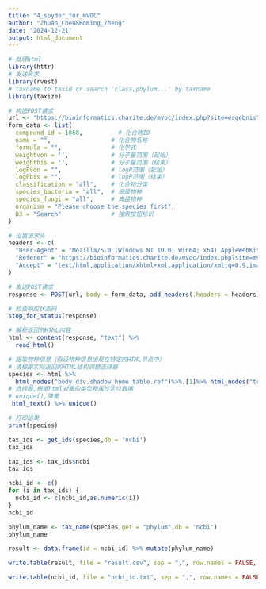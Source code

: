 ---
title: "4_spyder_for_mVOC"
author: "Zhuan_Chen&Boming_Zheng"
date: "2024-12-21"
output: html_document
---
```{r}
# 处理html
library(httr)
# 发送亲求
library(rvest)
# taxname to taxid or search 'class,phylum...' by taxname
library(taxize)
```


```{r}
# 构造POST请求
url <- "https://bioinformatics.charite.de/mvoc/index.php?site=ergebnis"
form_data <- list(
  compound_id = 1068,          # 化合物ID
  name = "",                 # 化合物名称
  formula = "",              # 化学式
  weightvon = '',            # 分子量范围（起始）
  weightbis = '',            # 分子量范围（结束）
  logPvon = "",              # logP范围（起始）
  logPbis = "",              # logP范围（结束）
  classification = "all",    # 化合物分类
  species_bacteria = "all",  # 细菌物种
  species_fungi = "all",     # 真菌物种
  organism = "Please choose the species first",
  B3 = "Search"              # 搜索按钮标识
)

# 设置请求头
headers <- c(
  "User-Agent" = "Mozilla/5.0 (Windows NT 10.0; Win64; x64) AppleWebKit/537.36 (KHTML, like Gecko) Chrome/132.0.0.0 Safari/537.36 Edg/132.0.0.0",
  "Referer" = "https://bioinformatics.charite.de/mvoc/index.php?site=mvocsearch",
  "Accept" = "text/html,application/xhtml+xml,application/xml;q=0.9,image/avif,image/webp,image/apng,*/*;q=0.8,application/signed-exchange;v=b3;q=0.7"
)
```


```{r}
# 发送POST请求
response <- POST(url, body = form_data, add_headers(.headers = headers))

# 检查响应状态码
stop_for_status(response)

# 解析返回的HTML内容
html <- content(response, "text") %>%
  read_html()
```


```{r}
# 提取物种信息（假设物种信息出现在特定的HTML节点中）
# 请根据实际返回的HTML结构调整选择器
species <- html %>%
  html_nodes("body div.shadow_home table.ref")%>%.[1]%>% html_nodes("tr")%>% .[-1] %>% html_nodes('td a.table_left') %>% 
# 选择器,根据html对象的类型和属性定位数据
# unique(),降重
 html_text() %>% unique()

# 打印结果
print(species)
```


```{r}
tax_ids <- get_ids(species,db = 'ncbi')
tax_ids
```


```{r}
tax_ids <- tax_ids$ncbi
tax_ids
```


```{r}
ncbi_id <- c()
for (i in tax_ids) {
  ncbi_id <- c(ncbi_id,as.numeric(i))
}
ncbi_id
```


```{r}
phylum_name <- tax_name(species,get = "phylum",db = 'ncbi')
phylum_name
```

```{r}
result <- data.frame(id = ncbi_id) %>% mutate(phylum_name)
```


```{r}
write.table(result, file = "result.csv", sep = ",", row.names = FALSE, col.names = TRUE) 

write.table(ncbi_id, file = "ncbi_id.txt", sep = ",", row.names = FALSE, col.names = TRUE) 
```


```{r}

```


```{r}
```


```{r}
```


```{r}
```


```{r}
```


```{r}
```


```{r}
```


```{r}
```


```{r}
```


```{r}
```


